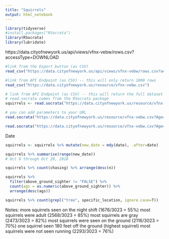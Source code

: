 ```yaml
---
title: "Squirrels"
output: html_notebook
---
```


```r
library(tidyverse)
#install.packages("RSocrata")
library(RSocrata)
library(lubridate)
```

https://data.cityofnewyork.us/api/views/vfnx-vebw/rows.csv?accessType=DOWNLOAD

```r
#link from the Export button (as CSV)
read_csv("https://data.cityofnewyork.us/api/views/vfnx-vebw/rows.csv?accessType=DOWNLOAD")

#link from API Endpoint (as CSV) -- this will only return 1000 rows
read_csv("https://data.cityofnewyork.us/resource/vfnx-vebw.csv")

# link from API Endpoint (as CSV) -- this will return the full dataset
# read.socrata comes from the RSocrata package
squirrels <- read.socrata("https://data.cityofnewyork.us/resource/vfnx-vebw.csv")

# you can add parameters to your URL
read.socrata("https://data.cityofnewyork.us/resource/vfnx-vebw.csv?Age=Adult") #only Adult squirrels. Age is a column in the dataset and Adult is one of the values in that column. 

read.socrata("https://data.cityofnewyork.us/resource/vfnx-vebw.csv?Age=Adult&shift=PM") #add in another parameter
```

Date
```r
squirrels <- squirrels %>% mutate(new_date = mdy(date), .after=date)

squirrels %>% summarise(range(new_date))
# Oct 6 through Oct 20, 2018
```

```r
squirrels %>% count(chasing) %>% arrange(desc(n))

squirrels %>% 
  filter(above_ground_sighter != "FALSE") %>% 
  count(ags = as.numeric(above_ground_sighter)) %>% 
  arrange(desc(ags))

squirrels %>% count(grepl("tree", specific_location, ignore.case=T))

```
Notes:
more squirrels seen on the night shift (1676/3023 = 55%)
most squirrels were adult (2568/3023 = 85%)
most squirrels are gray (2473/3023 = 82%)
most squirrels were seen on the ground (2116/3023 = 70%)
one squirrel seen 180 feet off the ground (highest squirrel)
most squirrels were not seen running (2293/3023 = 76%)





